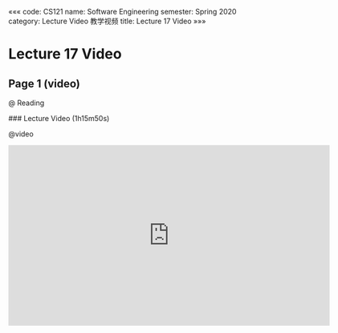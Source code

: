 «««
code: CS121
name: Software Engineering
semester: Spring 2020
category: Lecture Video 教学视频
title: Lecture 17 Video
»»»

# Lecture 17 Video

## Page 1 (video)

@ Reading

<div class="markdown-body">
### Lecture Video (1h15m50s)
</div>

@video

<iframe src="https://watchsb.com/e/e9d7r418v7di.html" frameborder=0 marginwidth=0 marginheight=0 scrolling=no width=640 height=360 allowfullscreen></iframe>


